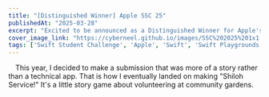 ```yaml
---
title: "[Distinguished Winner] Apple SSC 25"
publishedAt: "2025-03-28"
excerpt: "Excited to be announced as a Distinguished Winner for Apple's Swift Student Challenge."
cover_image_link: "https://cyberneel.github.io/images/SSC%202025%201x1.jpg"
tags: ['Swift Student Challenge', 'Apple', 'Swift', 'Swift Playgrounds']
---
```


&emsp;This year, I decided to make a submission that was more of a story rather than a technical app. That is how I eventually landed on making "Shiloh Service!" It's a little story game about volunteering at community gardens.